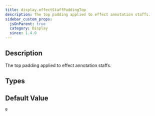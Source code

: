 ```yaml
---
title: display.effectStaffPaddingTop
description: The top padding applied to effect annotation staffs.
sidebar_custom_props:
  jsOnParent: true
  category: Display
  since: 1.4.0
---
```


<SinceBadge since="1.4.0" />


## Description
The top padding applied to effect annotation staffs.

<PropertyDescription showJson={true} />

## Types

<TypeTable>
    <TypeRow name={"number"} />
</TypeTable>

## Default Value

`0`
